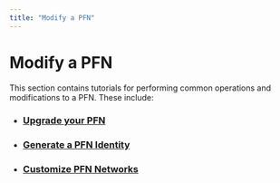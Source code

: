 ```yaml
---
title: "Modify a PFN"
---
```


# Modify a PFN

This section contains tutorials for performing common operations and modifications to a PFN. These include:

- ### [Upgrade your PFN](./modify/update-fullnode-with-new-releases.mdx)
- ### [Generate a PFN Identity](./modify/network-identity-fullnode.mdx)
- ### [Customize PFN Networks](./modify/fullnode-network-connections.md)

